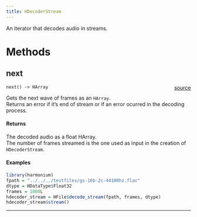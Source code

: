 ```yaml
---
title: HDecoderStream
---
```


An iterator that decodes audio in streams. \

# Methods

## next

`next() -> HArray` <span style="float: right;"> [source](https://github.com/daniellga/harmonium/tree/master/r-harmonium/src/rust/src/hfile.rs#L474) </span> \

Gets the next wave of frames as an `HArray`. \
Returns an error if it's end of stream or if an error ocurred in
the decoding process. \

#### Returns

The decoded audio as a float HArray. \
The number of frames streamed is the one used as input in the creation of `HDecoderStream`. \

#### Examples

```r
library(harmonium)
fpath = "../../../testfiles/gs-16b-2c-44100hz.flac"
dtype = HDataType$Float32
frames = 1000L
hdecoder_stream = HFile$decode_stream(fpath, frames, dtype)
hdecoder_stream$stream()
```

_________
